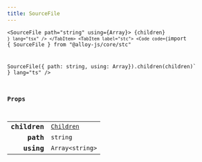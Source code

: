 ```yaml
---
title: SourceFile
---
```



<Tabs syncKey="component-style">
    <TabItem label="jsx">
        <Code code={`import { SourceFile } from "@alloy-js/core" 

<SourceFile path="string" using={Array<string>}>
    {children}
</SourceFile>`} lang="tsx" />
</TabItem>
<TabItem label="stc">
    <Code code={`import { SourceFile } from "@alloy-js/core/stc" 

SourceFile({ path: string, using: Array<string>}).children(children)` } lang="ts" />
</TabItem>
</Tabs>

### Props

<table>
  <tr>
    <td style="text-align: right;font-weight: bold;">children</td>
    <td>
      <Badge text="optional" variant="note" size="small" /> <code><a href="/reference/core/types/children/">Children</a></code>
  
  
  
  
  </td>
  </tr>
  <tr>
    <td style="text-align: right;font-weight: bold;">path</td>
    <td>
       <code>string</code>
  
  
  
  
  </td>
  </tr>
  <tr>
    <td style="text-align: right;font-weight: bold;">using</td>
    <td>
      <Badge text="optional" variant="note" size="small" /> <code>Array&lt;string></code>
  
  
  
  
  </td>
  </tr>
</table>